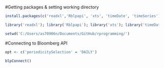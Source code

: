#Getting packages & setting working directory
```r
install.packages(c('readxl','Rblpapi', 'xts', 'timeDate', 'timeSeries'))

library('readxl'); library('Rblpapi'); library('xts'); library('timeDate'); library('timeSeries')

setwd('C:/Users/as70906n/Documents/GitHub/rprogramming/')


```


#Connecting to Bloomberg API
```r
opt <- c('periodicitySelection' = 'DAILY')

blpConnect()
```


```r



```

